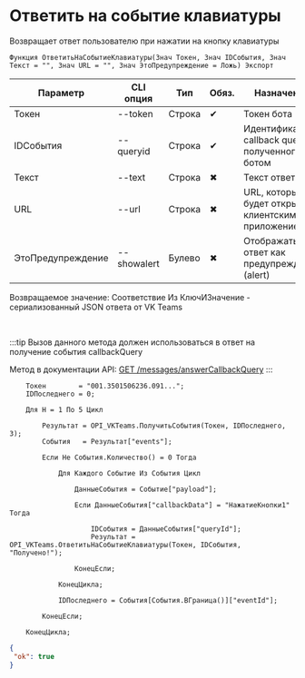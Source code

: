 ﻿---
sidebar_position: 11
---


# Ответить на событие клавиатуры
 Возвращает ответ пользователю при нажатии на кнопку клавиатуры



`Функция ОтветитьНаСобытиеКлавиатуры(Знач Токен, Знач IDСобытия, Знач Текст = "", Знач URL = "", Знач ЭтоПредупреждение = Ложь) Экспорт`

  | Параметр | CLI опция | Тип | Обяз. | Назначение |
  |-|-|-|-|-|
  | Токен | --token | Строка | &#x2714; | Токен бота |
  | IDСобытия | --queryid | Строка | &#x2714; | Идентификатор callback query полученного ботом |
  | Текст | --text | Строка | &#x2716; | Текст ответа |
  | URL | --url | Строка | &#x2716; | URL, который будет открыт клиентским приложением |
  | ЭтоПредупреждение | --showalert | Булево | &#x2716; | Отображать ответ как предупреждение (alert) |

  
  Возвращаемое значение:   Соответствие Из КлючИЗначение - сериализованный JSON ответа от VK Teams

<br/>

:::tip
Вызов данного метода должен использоваться в ответ на получение события callbackQuery

 Метод в документации API: [GET /messages/answerCallbackQuery](https://teams.vk.com/botapi/#/messages/get_messages_answerCallbackQuery)
:::
<br/>


```bsl title="Пример использования для 1С:Предприятие/OneScript"
    Токен        = "001.3501506236.091...";
    IDПоследнего = 0;

    Для Н = 1 По 5 Цикл

        Результат = OPI_VKTeams.ПолучитьСобытия(Токен, IDПоследнего, 3);
        События   = Результат["events"];

        Если Не События.Количество() = 0 Тогда

            Для Каждого Событие Из События Цикл

                ДанныеСобытия = Событие["payload"];

                Если ДанныеСобытия["callbackData"] = "НажатиеКнопки1" Тогда

                    IDСобытия = ДанныеСобытия["queryId"];
                    Результат = OPI_VKTeams.ОтветитьНаСобытиеКлавиатуры(Токен, IDСобытия, "Получено!");

                КонецЕсли;

            КонецЦикла;

            IDПоследнего = События[События.ВГраница()]["eventId"];

        КонецЕсли;

    КонецЦикла;
```
    



```json title="Результат"
{
 "ok": true
}
```
